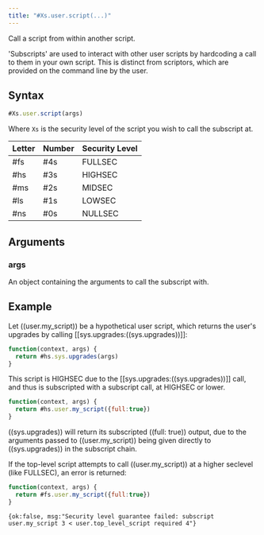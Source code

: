 ```yaml
---
title: "#Xs.user.script(...)"
---
```


Call a script from within another script.

'Subscripts' are used to interact with other user scripts by hardcoding a call to them in your own script. This is distinct from scriptors, which are provided on the command line by the user.

## Syntax

```js
#Xs.user.script(args)
```

Where `Xs` is the security level of the script you wish to call the subscript at.

| Letter | Number | Security Level |
| ------ | ------ | -------------- |
| #fs    | #4s    | FULLSEC        |
| #hs    | #3s    | HIGHSEC        |
| #ms    | #2s    | MIDSEC         |
| #ls    | #1s    | LOWSEC         |
| #ns    | #0s    | NULLSEC        |

## Arguments

### args

An object containing the arguments to call the subscript with.

## Example

Let ((user.my_script)) be a hypothetical user script, which returns the user's upgrades by calling [[sys.upgrades:((sys.upgrades))]]:

```js
function(context, args) {
  return #hs.sys.upgrades(args)
}
```

This script is HIGHSEC due to the [[sys.upgrades:((sys.upgrades))]] call, and thus is subscripted with a subscript call, at HIGHSEC or lower.

```js
function(context, args) {
  return #hs.user.my_script({full:true})
}
```

((sys.upgrades)) will return its subscripted ((full: true)) output, due to the arguments passed to ((user.my_script)) being given directly to ((sys.upgrades)) in the subscript chain.

If the top-level script attempts to call ((user.my_script)) at a higher seclevel (like FULLSEC), an error is returned:

```js
function(context, args) {
  return #fs.user.my_script({full:true})
}
```

```
{ok:false, msg:"Security level guarantee failed: subscript user.my_script 3 < user.top_level_script required 4"}
```
